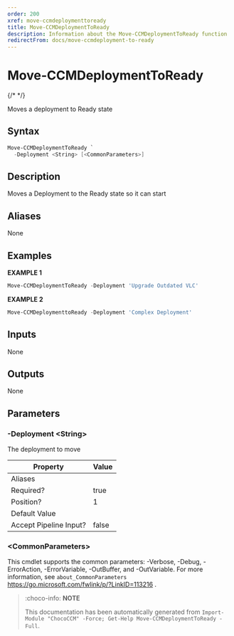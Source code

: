 ```yaml
---
order: 200
xref: move-ccmdeploymenttoready
title: Move-CCMDeploymentToReady
description: Information about the Move-CCMDeploymentToReady function
redirectFrom: docs/move-ccmdeployment-to-ready
---
```


# Move-CCMDeploymentToReady

{/* <!-- This documentation is automatically generated from /Move-CCMDeploymentToReady.ps1 using GenerateDocs.ps1. Contributions are welcome at the original location(s). --> */}

Moves a  deployment to Ready state

## Syntax

~~~powershell
Move-CCMDeploymentToReady `
  -Deployment <String> [<CommonParameters>]
~~~

## Description

Moves a Deployment to the Ready state so it can start


## Aliases

None

## Examples

 **EXAMPLE 1**

~~~powershell
Move-CCMDeploymentToReady -Deployment 'Upgrade Outdated VLC'

~~~

**EXAMPLE 2**

~~~powershell
Move-CCMDeploymenttoReady -Deployment 'Complex Deployment'

~~~

## Inputs

None

## Outputs

None

## Parameters

###  -Deployment &lt;String&gt;
The deployment  to  move

Property               | Value
---------------------- | -----
Aliases                |
Required?              | true
Position?              | 1
Default Value          |
Accept Pipeline Input? | false

### &lt;CommonParameters&gt;

This cmdlet supports the common parameters: -Verbose, -Debug, -ErrorAction, -ErrorVariable, -OutBuffer, and -OutVariable. For more information, see `about_CommonParameters` https://go.microsoft.com/fwlink/p/?LinkID=113216 .



<Xref title="Function Reference" value="chococcm-functions" />

> :choco-info: **NOTE**
>
> This documentation has been automatically generated from `Import-Module "ChocoCCM" -Force; Get-Help Move-CCMDeploymentToReady -Full`.
